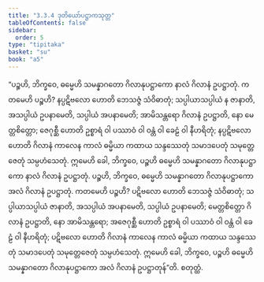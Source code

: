 ```yaml
---
title: "3.3.4 ဒုတိယော်ပဋ္ဌာကသုတ္တ"
tableOfContents: false
sidebar:
  order: 5
type: "tipitaka"
basket: "su"
book: "a5"
---
```



<DynamicBreadcrumb />

<Division number="124" book="a5">

<Paragraph number="710" book="a5">
“ပဉ္စဟိ, ဘိက္ခဝေ, ဓမ္မေဟိ သမန္နာဂတော ဂိလာနုပဋ္ဌာကော နာလံ ဂိလာနံ ဥပဋ္ဌာတုံ. ကတမေဟိ ပဉ္စဟိ? နပ္ပဋိဗလော ဟောတိ ဘေသဇ္ဇံ သံဝိဓာတုံ; သပ္ပါယာသပ္ပါယံ န ဇာနာတိ, အသပ္ပါယံ ဥပနာမေတိ, သပ္ပါယံ အပနာမေတိ; အာမိသန္တရော ဂိလာနံ ဥပဋ္ဌာတိ, နော မေတ္တစိတ္တော; ဇေဂုစ္ဆီ ဟောတိ ဥစ္စာရံ ဝါ ပဿာဝံ ဝါ ဝန္တံ ဝါ ခေဠံ ဝါ နီဟရိတုံ; နပ္ပဋိဗလော ဟောတိ ဂိလာနံ ကာလေန ကာလံ ဓမ္မိယာ ကထာယ သန္ဒဿေတုံ သမာဒပေတုံ သမုတ္တေဇေတုံ သမ္ပဟံသေတုံ. ဣမေဟိ ခေါ, ဘိက္ခဝေ, ပဉ္စဟိ ဓမ္မေဟိ သမန္နာဂတော ဂိလာနုပဋ္ဌာကော နာလံ ဂိလာနံ ဥပဋ္ဌာတုံ.
</Paragraph>

<Paragraph number="711" book="a5">
ပဉ္စဟိ, ဘိက္ခဝေ, ဓမ္မေဟိ သမန္နာဂတော ဂိလာနုပဋ္ဌာကော အလံ ဂိလာနံ ဥပဋ္ဌာတုံ. ကတမေဟိ ပဉ္စဟိ? ပဋိဗလော ဟောတိ ဘေသဇ္ဇံ သံဝိဓာတုံ; သပ္ပါယာသပ္ပါယံ ဇာနာတိ, အသပ္ပါယံ အပနာမေတိ, သပ္ပါယံ ဥပနာမေတိ; မေတ္တစိတ္တော ဂိလာနံ ဥပဋ္ဌာတိ, နော အာမိသန္တရော; အဇေဂုစ္ဆီ ဟောတိ ဥစ္စာရံ ဝါ ပဿာဝံ ဝါ ဝန္တံ ဝါ ခေဠံ ဝါ နီဟရိတုံ; ပဋိဗလော ဟောတိ ဂိလာနံ ကာလေန ကာလံ ဓမ္မိယာ ကထာယ သန္ဒဿေတုံ သမာဒပေတုံ သမုတ္တေဇေတုံ သမ္ပဟံသေတုံ. ဣမေဟိ ခေါ, ဘိက္ခဝေ, ပဉ္စဟိ ဓမ္မေဟိ သမန္နာဂတော ဂိလာနုပဋ္ဌာကော အလံ ဂိလာနံ ဥပဋ္ဌာတုန်”တိ.

</Paragraph>
</Division>

<Paragraph number="712" type="center" book="a5">
စတုတ္ထံ.
</Paragraph>